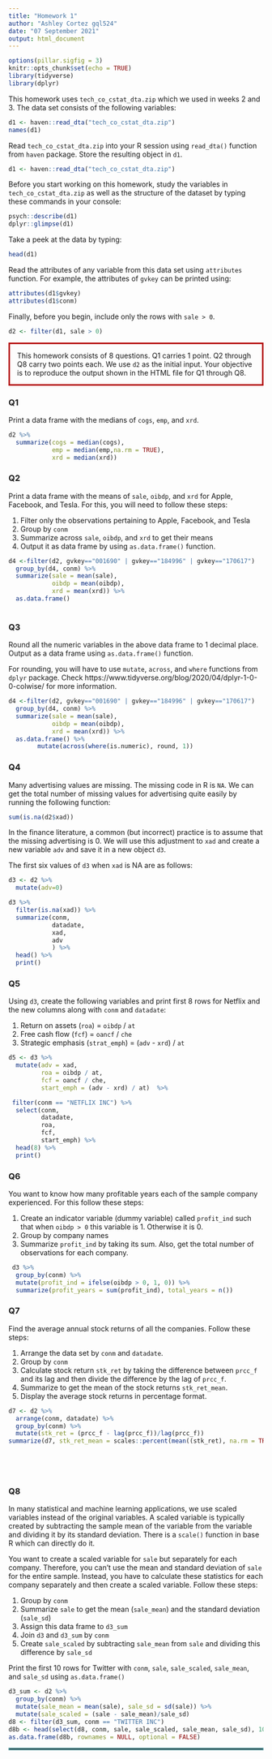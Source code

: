 ```yaml
---
title: "Homework 1"
author: "Ashley Cortez gql524"
date: "07 September 2021"
output: html_document
---
```



```r
options(pillar.sigfig = 3)
knitr::opts_chunk$set(echo = TRUE)
library(tidyverse)
library(dplyr)
```

This homework uses `tech_co_cstat_dta.zip` which we used in weeks 2 and 3. The data set consists of the following variables:

```r
d1 <- haven::read_dta("tech_co_cstat_dta.zip")
names(d1)
```
Read `tech_co_cstat_dta.zip` into your R session using `read_dta()` function from `haven` package. Store the resulting object in `d1`.

```r
d1 <- haven::read_dta("tech_co_cstat_dta.zip")
```


Before you start working on this homework, study the variables in `tech_co_cstat_dta.zip` as well as the structure of the dataset by typing these commands in your console:

```r
psych::describe(d1)
dplyr::glimpse(d1)
```

Take a peek at the data by typing:

```r
head(d1)
```

Read the attributes of any variable from this data set using `attributes` function. For example, the attributes of `gvkey` can be printed using:

```r
attributes(d1$gvkey)
attributes(d1$conm)

```


Finally, before you begin, include only the rows with `sale > 0`.

```r
d2 <- filter(d1, sale > 0)
```


<p style="border:3px; border-style:solid; border-color:#b50000; padding: 1em;">This homework consists of 8 questions. Q1 carries 1 point. Q2 through Q8 carry two points each. We use `d2` as the initial input. Your objective is to reproduce the output shown in the HTML file for Q1 through Q8. </p>


### Q1

Print a data frame with the medians of `cogs`, `emp`, and `xrd`. 

```r
d2 %>% 
  summarize(cogs = median(cogs),
            emp = median(emp,na.rm = TRUE),
            xrd = median(xrd))

```

### Q2

Print a data frame with the means of `sale`, `oibdp`, and `xrd` for Apple, Facebook, and Tesla. For this, you will need to follow these steps:

1. Filter only the observations pertaining to Apple, Facebook, and Tesla
2. Group by `conm`
3. Summarize across `sale`, `oibdp`, and `xrd` to get their means
4. Output it as data frame by using `as.data.frame()` function.

```r
d4 <-filter(d2, gvkey=="001690" | gvkey=="184996" | gvkey=="170617")
  group_by(d4, conm) %>% 
  summarize(sale = mean(sale),
            oibdp = mean(oibdp),
            xrd = mean(xrd)) %>% 
  as.data.frame()
  
```

### Q3

Round all the numeric variables in the above data frame to 1 decimal place. Output as a data frame using `as.data.frame()` function.

For rounding, you will have to use `mutate`, `across`, and `where` functions from `dplyr` package. Check https://www.tidyverse.org/blog/2020/04/dplyr-1-0-0-colwise/ for more information.

```r
d4 <-filter(d2, gvkey=="001690" | gvkey=="184996" | gvkey=="170617")
  group_by(d4, conm) %>% 
  summarize(sale = mean(sale),
            oibdp = mean(oibdp),
            xrd = mean(xrd)) %>% 
  as.data.frame() %>% 
        mutate(across(where(is.numeric), round, 1))


```

### Q4

Many advertising values are missing. The missing code in R is `NA`. We can get the total number of missing values for advertising quite easily by running the following function:

```r
sum(is.na(d2$xad))
```

In the finance literature, a common (but incorrect) practice is to assume that the missing advertising is 0. We will use this adjustment to `xad` and create a new variable `adv` and save it in a new object `d3`. 

The first six values of `d3` when `xad` is NA are as follows:

```r
d3 <- d2 %>% 
  mutate(adv=0) 

d3 %>% 
  filter(is.na(xad)) %>% 
  summarize(conm,
            datadate,
            xad,
            adv
            ) %>% 
  head() %>% 
  print()
```

### Q5

Using `d3`, create the following variables and print first 8 rows for Netflix and the new columns along with `conm` and `datadate`:

1. Return on assets (`roa`) = `oibdp` / `at`
2. Free cash flow (`fcf`) = `oancf` / `che`
3. Strategic emphasis (`strat_emph`) = (`adv` - `xrd`) / `at`



```r
d5 <- d3 %>% 
  mutate(adv = xad,
         roa = oibdp / at,
         fcf = oancf / che,
         start_emph = (adv - xrd) / at)  %>% 

 filter(conm == "NETFLIX INC") %>% 
  select(conm,
         datadate,
         roa,
         fcf, 
         start_emph) %>%  
  head(8) %>%  
  print()
```

### Q6

You want to know how many profitable years each of the sample company experienced. For this follow these steps:

1. Create an indicator variable (dummy variable) called `profit_ind` such that when `oibdp > 0` this variable is 1. Otherwise it is 0.
2. Group by company names
3. Summarize `profit_ind` by taking its sum. Also, get the total number of observations for each company.

```r

 d3 %>% 
  group_by(conm) %>% 
  mutate(profit_ind = ifelse(oibdp > 0, 1, 0)) %>% 
  summarize(profit_years = sum(profit_ind), total_years = n())


```

### Q7

Find the average annual stock returns of all the companies. Follow these steps:

1. Arrange the data set by `conm` and `datadate`.
2. Group by `conm`
3. Calculate stock return `stk_ret` by taking the difference between `prcc_f` and its lag and then divide the difference by the lag of `prcc_f`.
4. Summarize to get the mean of the stock returns `stk_ret_mean`.
5. Display the average stock returns in percentage format. 

```r

d7 <- d2 %>% 
  arrange(conm, datadate) %>% 
  group_by(conm) %>% 
  mutate(stk_ret = (prcc_f - lag(prcc_f))/lag(prcc_f))
summarize(d7, stk_ret_mean = scales::percent(mean((stk_ret), na.rm = TRUE), accuracy = .001))


  
  
```

### Q8

In many statistical and machine learning applications, we use scaled variables instead of the original variables. A scaled variable is typically created by subtracting the sample mean of the variable from the variable and dividing it by its standard deviation. There is a `scale()` function in base R which can directly do it. 

You want to create a scaled variable for `sale` but separately for each company. Therefore, you can't use the mean and standard deviation of `sale` for the entire sample. Instead, you have to calculate these statistics for each company separately and then create a scaled variable. Follow these steps:

1. Group by `conm`
2. Summarize `sale` to get the mean (`sale_mean`) and the standard deviation (`sale_sd`)
3. Assign this data frame to `d3_sum`
4. Join `d3` and `d3_sum` by `conm`
5. Create `sale_scaled` by subtracting `sale_mean` from `sale` and dividing this difference by `sale_sd`

Print the first 10 rows for Twitter with `conm`, `sale`, `sale_scaled`, `sale_mean`, and `sale_sd` using `as.data.frame()`

```r

d3_sum <- d2 %>% 
  group_by(conm) %>% 
  mutate(sale_mean = mean(sale), sale_sd = sd(sale)) %>% 
  mutate(sale_scaled = (sale - sale_mean)/sale_sd)
d8 <- filter(d3_sum, conm == "TWITTER INC")
d8b <- head(select(d8, conm, sale, sale_scaled, sale_mean, sale_sd), 10)
as.data.frame(d8b, rownames = NULL, optional = FALSE)


```


<hr style="border: 2px solid#5b9aa0;" />





